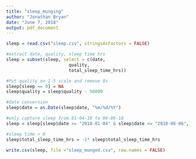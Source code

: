 ---
title: "sleep_munging"
author: "Jonathan Bryan"
date: "June 7, 2018"
output: pdf_document
---

```{r}
sleep = read.csv("sleep.csv", stringsAsFactors = FALSE)

#extract date, quality, sleep time hrs
sleep = subset(sleep, select = c(date,
                        quality,
                        total_sleep_time_hrs))

#Put quality on 1-5 scale and remove 0s   
sleep[sleep == 0] = NA
sleep$quality = sleep$quality - 50000

#date conversion
sleep$date = as.Date(sleep$date, "%m/%d/%Y") 

#only capture sleep from 01-04-18 to 06-06-18
sleep = sleep[sleep$date >= "2018-01-04" & sleep$date <= "2018-06-06",]

#sleep time > 0
sleep$total_sleep_time_hrs = -1* sleep$total_sleep_time_hrs

write.csv(sleep, file ="sleep_munged.csv", row.names = FALSE)
```

